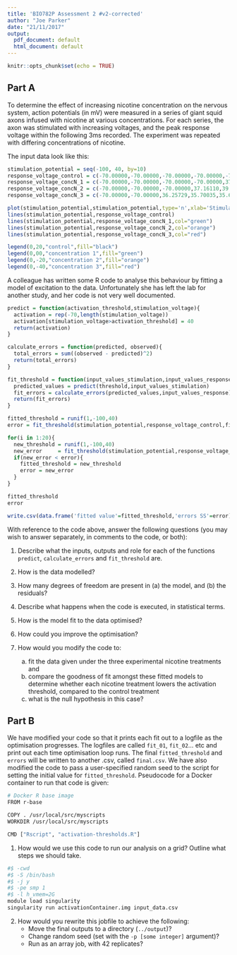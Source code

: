 ```yaml
---
title: 'BIO782P Assessment 2 #v2-corrected'
author: "Joe Parker"
date: "21/11/2017"
output:
  pdf_document: default
  html_document: default
---
```


```r
knitr::opts_chunk$set(echo = TRUE)
```

## Part A

To determine the effect of increasing nicotine concentration on the nervous system, action potentials (in mV) were measured in a series of giant squid axons infused with nicotine at various concentrations. For each series, the axon was stimulated with increasing voltages, and the peak response voltage within the following 3ms recorded. The experiment was repeated with differing concentrations of nicotine. 

The input data look like this:
```r
stimulation_potential = seq(-100, 40, by=10)
response_voltage_control = c(-70.00000,-70.00000,-70.00000,-70.00000,-70.00000,35.79871,38.75082,39.30423,39.65390,35.55835,35.66762,36.55754,39.51027,35.65274,39.17013)
response_voltage_concN_1 = c(-70.00000,-70.00000,-70.00000,-70.00000,37.88144,35.64345,36.54319,36.18773,36.67542,38.56634,38.53102,37.73421,38.69826,38.67744,37.21896)
response_voltage_concN_2 = c(-70.00000,-70.00000,-70.00000,37.16110,39.28471,36.57506,38.03037,39.37853,39.92131,39.01116,39.46393,36.16073,37.70418,35.88598,38.53137)
response_voltage_concN_3 = c(-70.00000,-70.00000,36.25729,35.70035,35.61478,36.81245,37.01299,39.34139,36.59520,35.00749,37.94440,36.10611,37.15617,35.29182,35.32412)

plot(stimulation_potential,stimulation_potential,type='n',xlab='Stimulation, mV',ylab='Excitation, mV')
lines(stimulation_potential,response_voltage_control)
lines(stimulation_potential,response_voltage_concN_1,col="green")
lines(stimulation_potential,response_voltage_concN_2,col="orange")
lines(stimulation_potential,response_voltage_concN_3,col="red")

legend(0,20,"control",fill="black")
legend(0,00,"concentration 1",fill="green")
legend(0,-20,"concentration 2",fill="orange")
legend(0,-40,"concentration 3",fill="red")

```


A colleague has written some R code to analyse this behaviour by fitting a model of excitation to the data. Unfortunately she has left the lab for another study, and her code is not very well documented.

```r
predict = function(activation_threshold,stimulation_voltage){
  activation = rep(-70,length(stimulation_voltage))
  activation[stimulation_voltage>activation_threshold] = 40
  return(activation)
}

calculate_errors = function(predicted, observed){
  total_errors = sum((observed - predicted)^2)
  return(total_errors)
}

fit_threshold = function(input_values_stimulation,input_values_response,threshold){
  predicted_values = predict(threshold,input_values_stimulation)
  fit_errors = calculate_errors(predicted_values,input_values_response)
  return(fit_errors)
}

fitted_threshold = runif(1,-100,40)
error = fit_threshold(stimulation_potential,response_voltage_control,fitted_threshold)

for(i in 1:20){
  new_threshold = runif(1,-100,40)
  new_error     = fit_threshold(stimulation_potential,response_voltage_control,new_threshold)
  if(new_error < error){
    fitted_threshold = new_threshold
    error = new_error
  }
}

fitted_threshold
error

write.csv(data.frame('fitted value'=fitted_threshold,'errors SS'=error),file = 'excitation.csv',row.names = F)
```

With reference to the code above, answer the following questions (you may wish to answer separately, in comments to the code, or both):

 1) Describe what the inputs, outputs and role for each of the functions `predict`, `calculate_errors` and `fit_threshold` are.
 
 2) How is the data modelled?
 
 3) How many degrees of freedom are present in (a) the model, and (b) the residuals?
 
 4) Describe what happens when the code is executed, in statistical terms.
 
 5) How is the model fit to the data optimised?

 6) How could you improve the optimisation?

 7) How would you modify the code to:
    a) fit the data given under the three experimental nicotine treatments and 
    b) compare the goodness of fit amongst these fitted models to determine whether each nicotine treatment lowers the activation threshold, compared to the control treatment
    c) what is the null hypothesis in this case?


## Part B

We have modified your code so that it prints each fit out to a logfile as the optimisation progresses. The logfiles are called `fit_01`, `fit_02`... etc and print out each time optimisation loop runs. The final `fitted_threshold` and `errors` will be written to another .csv, called `final.csv`. We have also modified the code to pass a user-specified random seed to the script for setting the initial value for `fitted_threshold`. Pseudocode for a Docker container to run that code is given:

```bash
# Docker R base image
FROM r-base

COPY . /usr/local/src/myscripts
WORKDIR /usr/local/src/myscripts

CMD ["Rscript", "activation-thresholds.R"]
```

 1) How would we use this code to run our analysis on a grid? Outline what steps we should take.

```bash
#$ -cwd
#$ -S /bin/bash
#$ -j y
#$ -pe smp 1
#$ -l h_vmem=2G
module load singularity
singularity run activationContainer.img input_data.csv
```

 2) How would you rewrite this jobfile to achieve the following:
     - Move the final outputs to a directory (`../output`)?
     - Change random seed (set with the `-p [some integer]` argument)?
     - Run as an array job, with 42 replicates?
